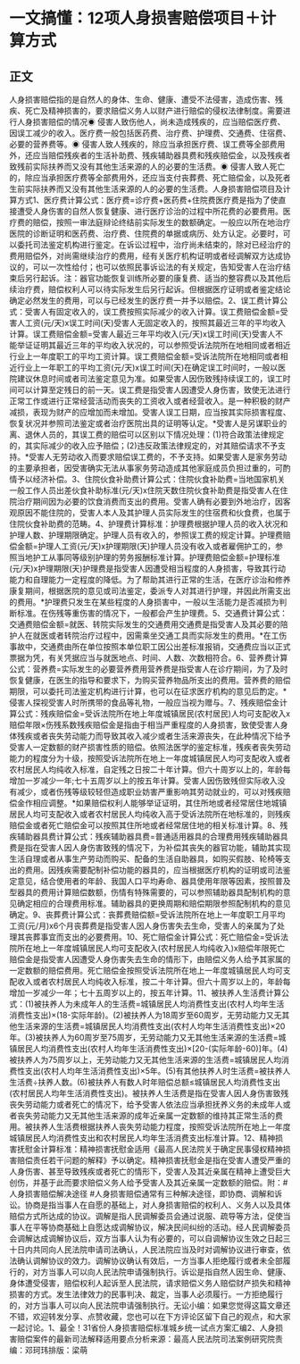 # 一文搞懂：12项人身损害赔偿项目＋计算方式
## 正文
人身损害赔偿指的是自然人的身体、生命、健康、遭受不法侵害，造成伤害、残疾、死亡及精神损害的，要求赔偿义务人以财产进行赔偿的侵权法律制度。需要进行人身损害赔偿的情况◉ 侵害人致伤他人，尚未造成残疾的，应当赔偿医疗费、因误工减少的收入。医疗费一般包括医药费、治疗费、护理费、交通费、住宿费、必要的营养费等。◉ 侵害人致人残疾的，除应当承担医疗费、误工费等全部费用外，还应当赔偿残疾者的生活补助费、残疾辅助器具费和残疾赔偿金，以及残疾者致残前实际扶养而又没有其他生活来源的人的必要的生活费。◉ 侵害人致人死亡的，除应当承担医疗费等全部费用外，还应当支付丧葬费、死亡赔偿金，以及死者生前实际扶养而又没有其他生活来源的人的必要的生活费。人身损害赔偿项目及计算方式1、医疗费计算公式：医疗费=诊疗费+医药费+住院费医疗费是指为了使直接遭受人身伤害的自然人恢复健康、进行医疗诊治的过程中所花费的必要费用。医疗费的赔偿，按照一审法庭辩论终结前实际发生的数额确定。一般应以所在地治疗医院的诊断证明和医药费、治疗费、住院费的单据或病历、处方认定。必要时，可以委托司法鉴定机构进行鉴定。在诉讼过程中，治疗尚未结束的，除对已经治疗的费用赔偿外，对尚需继续治疗的费用，经有关医疗机构证明或者经调解双方达成协议的，可以一次性给付；也可以依照民事诉讼法的有关规定，告知受害人在治疗结束后另行起诉。注：器官功能恢复训练所必要的康复费、适当的整容费以及其他后续治疗费，赔偿权利人可以待实际发生后另行起诉。但根据医疗证明或者鉴定结论确定必然发生的费用，可以与已经发生的医疗费一并予以赔偿。2、误工费计算公式：受害人有固定收入的，误工费按照实际减少的收入计算。误工费赔偿金额=受害人工资(元/天)x误工时间(天)受害人无固定收入的，按照其最近三年的平均收入计算。误工费赔偿金额=受害人最近三年平均收入(元/天)x误工时间(天)受害人不能举证证明其最近三年的平均收入状况的，可以参照受诉法院所在地相同或者相近行业上一年度职工的平均工资计算。误工费赔偿金额=受诉法院所在地相同或者相近行业上一年职工的平均工资(元/天)x误工时间(天)在确定误工时间时，一般以医院建议休息时间或者司法鉴定意见为准。如果受害人因伤致残持续误工的，误工时间可以计算至定残日的前一天。误工费是指受害人因遭受人身伤害，致使无法进行正常工作或进行正常经营活动而丧失的工资收入或者经营收入。是一种积极的财产减损，表现为财产的应增加而未增加。受害人误工日期，应当按其实际损害程度、恢复状况并参照司法鉴定或者治疗医院出具的证明等认定。*受害人是另谋职业的离、退休人员的，其误工费的赔偿可以区别以下情况处理：(1)符合政策法律规定的，其实际减少的收入应予赔偿；(2)违反政策法律规定的，对其赔偿请求不予支持。*受害人无劳动收入而要求赔偿误工费的，不予支持。如果受害人是家务劳动的主要承担者，因受害确实无法从事家务劳动造成其他家庭成员负担过重的，可酌情予以经济补偿。3、住院伙食补助费计算公式：住院伙食补助费=当地国家机关一般工作人员出差伙食补助标准(元/天)x住院天数住院伙食补助费是指受害人在住院治疗期间因为必要的饮食消费而支出的费用。受害人确有必要到外地治疗，因客观原因不能住院的，受害人本人及其护理人员实际发生的住宿费和伙食费，也属于住院伙食补助费的范畴。4、护理费计算标准：护理费根据护理人员的收入状况和护理人数、护理期限确定。护理人员有收入的，参照误工费的规定计算。护理费赔偿金额=护理人工资(元/天)x护理期限(天)护理人员没有收入或者雇佣护工的，参照当地护工从事同等级别护理的劳务报酬标准计算。护理费赔偿金额=护理标准(元/天)x护理期限(天)护理费是指受害人因遭受相当程度的人身损害，导致其行动能力和自理能力一定程度的降低。为了帮助其进行正常的生活，在医疗诊治和修养康复期间，根据医院的意见或司法鉴定，委派专人对其进行护理，并因此所需支出的费用。*护理费只发生在某些程度的人身损害中，一般以生活能力是否减损为判断标准。在伤残等重伤害的情况下，一般都会产生护理费。5、交通费计算公式：交通费赔偿金额=就医、转院实际发生的交通费用交通费是指受害人及其必要的陪护人在就医或者转院治疗过程中，因需乘坐交通工具而实际发生的费用。*在工伤事故中，交通费由所在单位按照本单位职工因公出差标准报销，交通费应当以正式票据为凭，有关凭据应当与就医地点、时间、人数、次数相符合。6、营养费计算公式：营养费=实际发生的必要营养费用营养费是指受害人在诊疗期间，为了及时恢复健康，在医生的指导和要求下，为购买营养物品所支出的费用。营养费的赔偿期限，可以委托司法鉴定机构进行计算，也可以在征求医疗机构的意见后酌定。*侵害人探视受害人时所携带的食品等礼物，一般应当视为赠与。7、残疾赔偿金计算公式：残疾赔偿金=受诉法院所在地上年度城镇居民(农村居民)人均可支配收入x赔偿年限×伤残系数残疾赔偿金是指由于相当严重程度的人身损害，致使受害人身体残疾或者丧失劳动能力而导致其收入减少或者生活来源丧失，在此种情况下给予受害人一定数额的财产损害性质的赔偿。依照法医学的鉴定标准，残疾者丧失劳动能力的程度分为十级，按照受诉法院所在地上一年度城镇居民人均可支配收入或者农村居民人均纯收入标准，自定残之日按二十年计算。但六十周岁以上的，年龄每增加一岁减少一年;七十五周岁以上的按五年计算。受害人因伤致残但实际收入没有减少，或者伤残等级较轻但造成职业妨害严重影响其劳动就业的，可以对残疾赔偿金作相应调整。*如果赔偿权利人能够举证证明，其住所地或者经常居住地城镇居民人均可支配收入或者农村居民人均纯收入高于受诉法院所在地标准的，则残疾赔偿金或者死亡赔偿金可以按照其住所地或者经常居住地的相关标准计算。8、残疾辅助器具费计算公式：残疾辅助器具费=普通适用器具的合理费用残疾辅助器具费是指在受害人因人身伤害致残的情况下，为补偿其丧失的器官功能，辅助其实现生活自理或者从事生产劳动而购买、配备的生活自助器具，如购买假肢、轮椅等支出的费用。因残疾需要配制补偿功能的器具的，应当根据医疗机构的证明或司法鉴定意见，结合使用者的年龄、我国人口平均寿命、器具使用年限等因素，按照普及型器具的费用计算赔偿数额，伤情有特殊需要的，可以参照辅助器具配制机构的意见确定相应的合理费用标准。辅助器具的更换周期和赔偿期限参照配制机构的意见确定。9、丧葬费计算公式：丧葬费赔偿额=受诉法院所在地上一年度职工月平均工资(元/月)x6个月丧葬费是指受害人因人身伤害失去生命，受害人的亲属为了处理其丧葬事宜而支出的必要费用。10、死亡赔偿金计算公式：死亡赔偿金=受诉法院所在地上一年度城镇居民人均可支配收入(农村居民人均纯收入)x赔偿年限死亡赔偿金是指受害人因遭受人身伤害失去生命的情形下，由赔偿义务人给予其家属的一定数额的赔偿费用。死亡赔偿金按照受诉法院所在地上一年度城镇居民人均可支配收入或者农村居民人均纯收入标准，按二十年计算。但六十周岁以上的，年龄每增加一岁减少一年；七十五周岁以上的，按五年计算。11、被扶养人生活费计算公式：(1)被扶养人为未成年人的生活费=城镇居民人均消费性支出(农村人均年生活消费性支出)×(18-实际年龄)。(2)被扶养人为18周岁至60周岁，无劳动能力又无其他生活来源的生活费=城镇居民人均消费性支出(农村人均年生活消费性支出)×20年。(3)被扶养人为60周岁至75周岁，无劳动能力又无其他生活来源的生活费=城镇居民人均消费性支出(农村人均年生活消费性支出)×[20-(实际年龄-60)]年。(4)被扶养人为75周岁以上，无劳动能力又无其他生活来源的生活费=城镇居民人均消费性支出(农村人均年生活消费性支出)×5年。(5)有其他扶养人时生活费=被扶养人生活费÷扶养人数。(6)被扶养人有数人时年赔偿总额≤城镇居民人均消费性支出(农村居民人均年生活消费性支出)。被扶养人生活费是指在受害人因人身伤害致残丧失劳动能力或者死亡的情况下，给予受害人依法应当承担抚养义务的未成年人或者丧失劳动能力又无其他生活来源的成年近亲属一定数额的维持其正常生活的费用。被扶养人生活费根据扶养人丧失劳动能力程度，按照受诉法院所在地上一年度城镇居民人均消费性支出和农村居民人均年生活消费支出标准计算。12、精神损害抚慰金计算标准：精神损害抚慰金适用《最高人民法院关于确定民事侵权精神损害赔偿责任若干问题的解释》予以确定。精神损害抚慰金是指在受害人遭受严重的人身伤害、甚至导致残疾或者死亡的情形下，受害人及其近亲属在精神上遭受巨大创伤，并基于此而要求赔偿义务人给予受害人及其近亲属一定数额的赔偿。附：# 人身损害赔偿解决途径 #人身损害赔偿通常有三种解决途径，即协商、调解和诉讼。协商是指当事人在自愿的基础上，对人身损害赔偿的权利人、义务人以及具体赔偿方式所达成的协议。调解是指人民调解委员会通过说服、疏导等方法，促使当事人在平等协商基础上自愿达成调解协议，解决民间纠纷的活动。经人民调解委员会调解达成调解协议后，双方当事人认为有必要的，可以自调解协议生效之日起三十日内共同向人民法院申请司法确认，人民法院应当及时对调解协议进行审查，依法确认调解协议的效力。调解协议确认有效后，一方当事人拒绝履行或者未全部履行的，对方当事人可以向人民法院申请强制执行。诉讼是指自然人因生命、健康、身体遭受侵害，赔偿权利人起诉至人民法院，请求赔偿义务人赔偿财产损失和精神损害的方式。发生法律效力的民事判决、裁定，当事人必须履行。一方拒绝履行的，对方当事人可以向人民法院申请强制执行。无讼小编：如果您觉得这篇文章还不错，欢迎转发分享、点赞收藏，您也可以在下方评论区留下自己的观点，和大家一起讨论。1、最全！31省份人身损害赔偿标准城乡统一试点方案汇编2、人身损害赔偿案件的最新司法解释适用要点分析来源：最高人民法院司法案例研究院责编：邓珂玮排版：梁萌